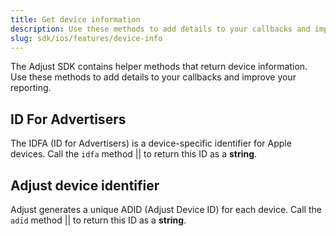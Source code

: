 ```yaml
---
title: Get device information
description: Use these methods to add details to your callbacks and improve your reporting.
slug: sdk/ios/features/device-info
---
```



The Adjust SDK contains helper methods that return device information. Use these methods to add details to your callbacks and improve your reporting.

## ID For Advertisers

The <Abbr>IDFA (ID for Advertisers)</Abbr> is a device-specific identifier for Apple devices. Call the <Tooltip>`idfa` method || <IdfaSig /></Tooltip> to return this ID as a **string**.

<Idfa />

## Adjust device identifier

Adjust generates a unique <Abbr>ADID (Adjust Device ID)</Abbr> for each device. Call the <Tooltip>`adid` method || <AdidSig /></Tooltip> to return this ID as a **string**.

<Adid />

